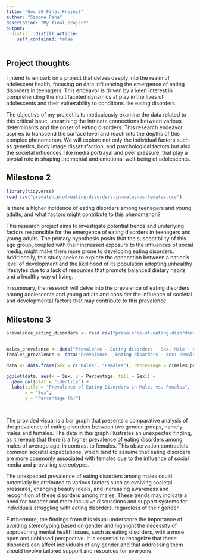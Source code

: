 ```yaml
---
title: "Gov 50 Final Project"
author: "Simone Pena"
description: "My final project"
output:
  distill::distill_article:
    self_contained: false
---
```




## Project thoughts

I intend to embark on a project that delves deeply into the realm of adolescent health, focusing on data influencing the emergence of eating disorders in teenagers. This endeavor is driven by a keen interest in comprehending the multifaceted dynamics at play in the lives of adolescents and their vulnerability to conditions like eating disorders.

The objective of my project is to meticulously examine the data related to this critical issue, unearthing the intricate connections between various determinants and the onset of eating disorders. This research endeavor aspires to transcend the surface level and reach into the depths of this complex phenomenon. We will explore not only the individual factors such as genetics, body image dissatisfaction, and psychological factors but also the societal influences, like media portrayal and peer pressure, that play a pivotal role in shaping the mental and emotional well-being of adolescents.


## Milestone 2 

```r
library(tidyverse)
read.csv("prevalence-of-eating-disorders-in-males-vs-females.csv")


```

Is there a higher incidence of eating disorders among teenagers and young adults, and what factors might contribute to this phenomenon?

This research project aims to investigate potential trends and underlying factors responsible for the emergence of eating disorders in teenagers and young adults. The primary hypothesis posits that the susceptibility of this age group, coupled with their increased exposure to the influences of social media, might make them more prone to developing eating disorders. Additionally, this study seeks to explore the connection between a nation's level of development and the likelihood of its population adopting unhealthy lifestyles due to a lack of resources that promote balanced dietary habits and a healthy way of living.

In summary, the research will delve into the prevalence of eating disorders among adolescents and young adults and consider the influence of societal and developmental factors that may contribute to this prevalence.

## Milestone 3

```r


prevalence_eating_disorders <- read.csv("prevalence-of-eating-disorders-in-males-vs-females.csv")


males_prevalence <- data("Prevalence - Eating disorders - Sex: Male - Age: Age-standardized (Percent)")
females_prevalence <- data("Prevalence - Eating disorders - Sex: Female - Age: Age-standardized (Percent)")

data <- data.frame(Sex = c("Males", "Females"), Percentage = c(males_prevalence, females_prevalence))

ggplot(data, aes(x = Sex, y = Percentage, fill = Sex)) +
  geom_col(stat = "identity") +
  labs(title = "Prevalence of Eating Disorders in Males vs. Females",
       x = "Sex",
       y = "Percentage (%)") 

  
```


The provided visual is a bar graph that presents a comparative analysis of the prevalence of eating disorders between two gender groups, namely males and females. The data in this graph illustrates an unexpected finding, as it reveals that there is a higher prevalence of eating disorders among males of average age, in contrast to females. This observation contradicts common societal expectations, which tend to assume that eating disorders are more commonly associated with females due to the influence of social media and prevailing stereotypes.

The unexpected prevalence of eating disorders among males could potentially be attributed to various factors such as evolving societal pressures, changing beauty ideals, and increasing awareness and recognition of these disorders among males. These trends may indicate a need for broader and more inclusive discussions and support systems for individuals struggling with eating disorders, regardless of their gender.

Furthermore, the findings from this visual underscore the importance of avoiding stereotyping based on gender and highlight the necessity of approaching mental health issues, such as eating disorders, with a more open and unbiased perspective. It is essential to recognize that these disorders can affect individuals of any gender and that addressing them should involve tailored support and resources for everyone.







